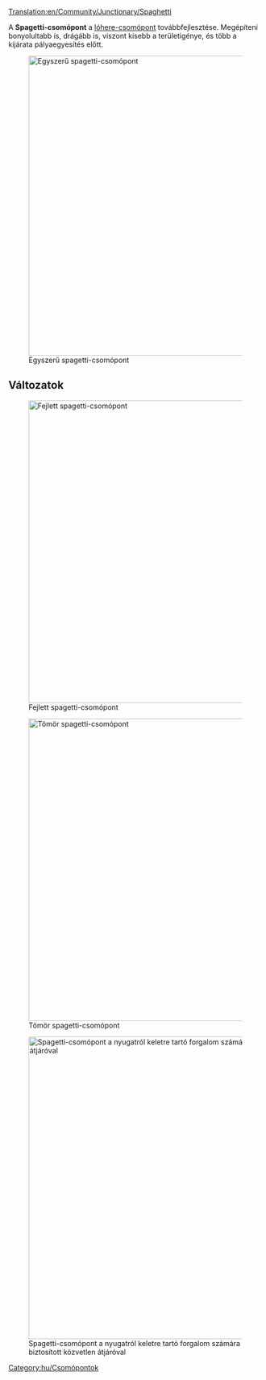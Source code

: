 [[Translation:en/Community/Junctionary/Spaghetti]]

{{hu/Csomópontmenü}}
A '''Spagetti-csomópont''' a [[hu/Community/Junctionary/Csomópont/Lóhere|lóhere-csomópont]] továbbfejlesztése. Megépíteni bonyolultabb is, drágább is, viszont kisebb a területigénye, és több a kijárata pályaegyesítés előtt.

[[File:en/Spaghetti.png|none|thumb|595px|Egyszerű spagetti-csomópont]]

{{hu/Csomópontok tulajdonságai|Drága|3|1|0|1|1|0|1|0|0|2|0||Vonat lerobbanása csak egy tengely balra kanyarodó forgalmára hat.|
*Sok vonat egyidejű kezelésére képes.
*A négy főirányból kettőben U-fordulóként is működik.
*Komoly területigénye van.
*Egyik tengelye mentén a vonatok pályája egyesül, mielőtt szétosztása kerülne.
*Úgy építsd meg, hogy a leghosszabb vonatod teljesen elférjen az egyik kanyarodó pályán anélkül, hogy a fővonal forgalmát akadályozná.
*Terület: 16 x 16
}}

==Változatok==
[[File:en/Spaghetti 2.png|none|thumb|600px|Fejlett spagetti-csomópont]]

[[File:en/Spaghetti compact.jpeg|none|thumb|600px|Tömör spagetti-csomópont]]

[[File:en/Altered spaghetti.png|none|thumb|600px|Spagetti-csomópont a nyugatról keletre tartó forgalom számára biztosított közvetlen átjáróval]]

[[Category:hu/Csomópontok]]